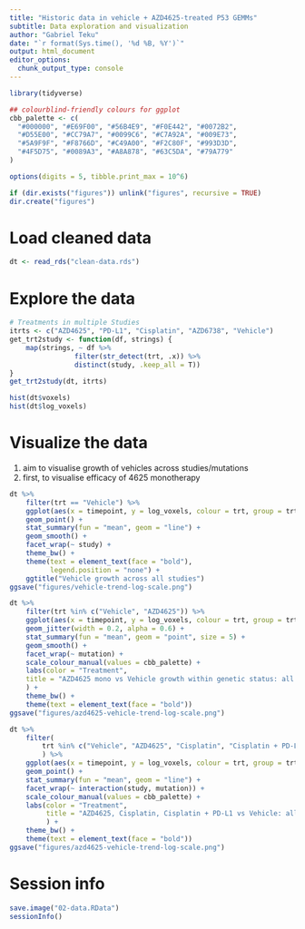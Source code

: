 ---
title: "Historic data in vehicle + AZD4625-treated P53 GEMMs"
subtitle: Data exploration and visualization
author: "Gabriel Teku"
date: "`r format(Sys.time(), '%d %B, %Y')`"
output: html_document
editor_options: 
  chunk_output_type: console
---

```{r setup, include=FALSE}
library(tidyverse)

## colourblind-friendly colours for ggplot
cbb_palette <- c(
  "#000000", "#E69F00", "#56B4E9", "#F0E442", "#0072B2",
  "#D55E00", "#CC79A7", "#0099C6", "#C7A92A", "#009E73",
  "#5A9F9F", "#F8766D", "#C49A00", "#F2C80F", "#993D3D",
  "#4F5D75", "#0089A3", "#A8A878", "#63C5DA", "#79A779"
)

options(digits = 5, tibble.print_max = 10^6)

if (dir.exists("figures")) unlink("figures", recursive = TRUE)
dir.create("figures")
```


# Load cleaned data

```{r load-data, echo=FALSE}
dt <- read_rds("clean-data.rds")
```


# Explore the data

```{r eda, echo=FALSE}
# Treatments in multiple Studies
itrts <- c("AZD4625", "PD-L1", "Cisplatin", "AZD6738", "Vehicle")
get_trt2study <- function(df, strings) {
    map(strings, ~ df %>%
                filter(str_detect(trt, .x)) %>%
                distinct(study, .keep_all = T))
}
get_trt2study(dt, itrts)

hist(dt$voxels)
hist(dt$log_voxels)
```


# Visualize the data

1. aim to visualise growth of vehicles across studies/mutations
2. first, to visualise efficacy of 4625 monotherapy


```{r viz-vehicle-4625}
dt %>% 
    filter(trt == "Vehicle") %>% 
    ggplot(aes(x = timepoint, y = log_voxels, colour = trt, group = trt)) +
    geom_point() +
    stat_summary(fun = "mean", geom = "line") +
    geom_smooth() +
    facet_wrap(~ study) + 
    theme_bw() +
    theme(text = element_text(face = "bold"),
          legend.position = "none") +
    ggtitle("Vehicle growth across all studies")
ggsave("figures/vehicle-trend-log-scale.png")

dt %>% 
    filter(trt %in% c("Vehicle", "AZD4625")) %>% 
    ggplot(aes(x = timepoint, y = log_voxels, colour = trt, group = trt)) +
    geom_jitter(width = 0.2, alpha = 0.6) +
    stat_summary(fun = "mean", geom = "point", size = 5) +
    geom_smooth() +
    facet_wrap(~ mutation) +
    scale_colour_manual(values = cbb_palette) +
    labs(color = "Treatment",
    title = "AZD4625 mono vs Vehicle growth within genetic status: all studies"
    ) +
    theme_bw() +
    theme(text = element_text(face = "bold")) 
ggsave("figures/azd4625-vehicle-trend-log-scale.png")

dt %>% 
    filter(
        trt %in% c("Vehicle", "AZD4625", "Cisplatin", "Cisplatin + PD-L1")
        ) %>%   
    ggplot(aes(x = timepoint, y = log_voxels, colour = trt, group = trt)) +
    geom_point() +
    stat_summary(fun = "mean", geom = "line") +
    facet_wrap(~ interaction(study, mutation)) + 
    scale_colour_manual(values = cbb_palette) +
    labs(color = "Treatment",
         title = "AZD4625, Cisplatin, Cisplatin + PD-L1 vs Vehicle: all studies"
         ) +
    theme_bw() +
    theme(text = element_text(face = "bold")) 
ggsave("figures/azd4625-vehicle-trend-log-scale.png")
```


# Session info

```{r ws-info, echo=FALSE, include = FALSE }
save.image("02-data.RData")
sessionInfo()
```
